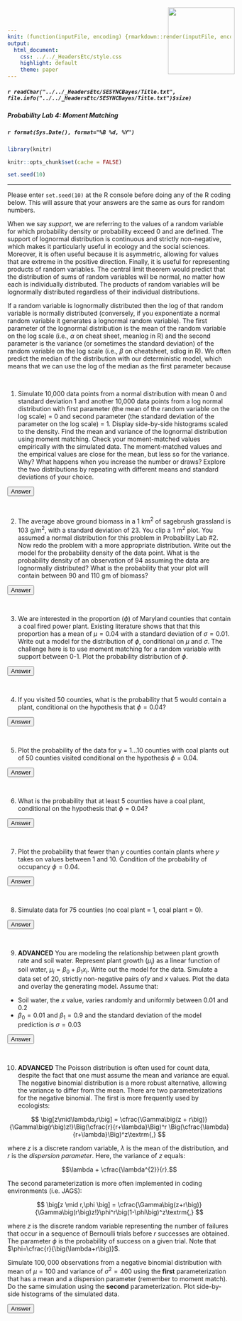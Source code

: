 ```yaml
---
knit: (function(inputFile, encoding) {rmarkdown::render(inputFile, encoding = encoding, output_dir = "../../content/labs")})
output:
  html_document:
    css: ../../_HeadersEtc/style.css
    highlight: default
    theme: paper
---
```


<script src="../../_HeadersEtc/hideOutput.js"></script>

<img src="../../_HeadersEtc/SESYNCBayes/Logo.png" style="position:absolute;top:20px;right:220px;width:150px;height=150px" />

##### `r readChar("../../_HeadersEtc/SESYNCBayes/Title.txt", file.info("../../_HeadersEtc/SESYNCBayes/Title.txt")$size)`

##### Probability Lab 4: Moment Matching

##### `r format(Sys.Date(), format="%B %d, %Y")`

```r

library(knitr)

knitr::opts_chunk$set(cache = FALSE)

set.seed(10)

```

----

Please enter `set.seed(10)` at the R console before doing any of the R coding below.  This will assure that your answers are the same as ours for random numbers.

When we say *support*, we are referring to the values of a random variable for which probability density or probability exceed 0 and are defined.  The support of  lognormal distribution is continuous and strictly non-negative, which makes it particularly useful in ecology and the social sciences.  Moreover, it is often useful because it is asymmetric, allowing for values that are extreme in the positive direction.  Finally, it is useful for representing products of random variables.  The central limit theorem would predict that the distribution of sums of random variables will be normal, no matter how each is individually distributed. The products of random variables will be lognormally distributed regardless of their individual distributions.

If a random variable is lognormally distributed then the log of that random variable is normally distributed (conversely, if you exponentiate a normal random variable it generates a lognormal random variable). The first parameter of the lognormal distribution is the mean of the random variable on the log scale (i.e., $\alpha$ on cheat sheet, meanlog in R) and the second parameter is the variance (or sometimes the standard deviation) of the random variable on the log scale (i.e., $\beta$ on cheatsheet, sdlog in R). We often predict the median of the distribution with our deterministic model, which means that we can use the log of the median as the first parameter because

\begin{eqnarray}
z \sim  \textrm{lognormal}\big(\alpha,\beta\big)\\
\textrm{median}\big(z\big) = e^{\alpha}\\
\textrm{log}\big(\textrm{median}\big(z\big)\big) = \alpha
\end{eqnarray}

<br>

1. Simulate 10,000 data points from a normal distribution with mean 0 and standard deviation 1 and another 10,000 data points from a log normal distribution with first parameter (the mean of the random variable on the log scale) = 0 and second parameter (the standard deviation of the parameter on the log scale) = 1. Display side-by-side histograms scaled to the density. Find the mean and variance of the lognormal distribution using moment matching. Check your moment-matched values empirically with the simulated data. The moment-matched values and the empirical values are close for the mean, but less so for the variance.  Why?  What happens when you increase the number or draws? Explore the two distributions by repeating with different means and standard deviations of your choice.

<button class="button" onclick="toggle_visibility('myDIV1');">Answer</button>

<div id="myDIV1", style="display:none">

<br>

``` r
par(mfrow = c(1, 2))

mean.var <- 0
sd.var <- 1
n <- 100000
log.y <- rnorm(n, mean = mean.var, sd = sd.var)
hist(log.y, breaks = 50, prob = TRUE, main = "") 

x  <- seq(-4, 4, .01)
z <- dnorm(x, mean = mean.var, sd = sd.var)
lines(x, z, col = "red", lwd = 2)
y <- rlnorm(n, meanlog = mean.var, sdlog = sd.var)
hist(y, ylim = c(0, .7), breaks = 250, prob = TRUE, xlim = c(0, 10), main = "") 
x <- seq(0, 50, .01)
z <- dlnorm(x, meanlog = mean.var, sdlog = sd.var)
lines(x, z, col = "red", lwd = 2)
```

``` r
mean(log.y)

var(log.y)

(mean.y <- exp(mean.var + sd.var^2/2))

(mean(y))

(var.y <- (exp(sd.var^2) - 1) * exp(2 * mean.var + sd.var^2))

(var(y))

```

</div>

<br>

2. The average above ground biomass in a 1 km^2^ of sagebrush grassland is 103 g/m^2^, with a standard deviation of 23. You clip a 1 m^2^ plot. You assumed a normal distribution for this problem in Probability Lab #2. Now redo the problem with a more appropriate distribution. Write out the model for the probability density of the data point. What is the probability density of an observation of 94 assuming the data are lognormally distributed? What is the probability that your plot will contain between 90 and 110 gm of biomass? 

<button class="button" onclick="toggle_visibility('myDIV2');">Answer</button>

<div id="myDIV2", style="display:none">

<br>

$$y_i \sim \textrm{gamma}(\frac{103^{2}}{23^{2}}, \frac{103}{23^{2}})$$

<br>

``` r
x <- 94 
mu <- 103
sd <- 23
shape <- mu**2/sd**2
rate <- mu/sd**2
dgamma(x, shape, rate)

q <- c(110, 90)
p.bound <- pgamma(q, shape, rate)
p.bound[1] - p.bound[2]
```

</div>

<br>

3. We are interested in the proportion ($\phi$) of Maryland counties that contain a coal fired power plant. Existing literature shows that that this proportion has a mean of $\mu = 0.04$ with a standard deviation of $\sigma = 0.01$. Write out a model for the distribution of $\phi$, conditional on $\mu$ and $\sigma$. The challenge here is to use moment matching for a random variable with support between 0-1. Plot the probability distribution of $\phi$.  

<button class="button" onclick="toggle_visibility('myDIV3');">Answer</button>

<div id="myDIV3", style="display:none">

<br>

$$
\begin{align}
\alpha &=\cfrac{\big(\mu^2 - \mu^3 - \mu\sigma^2\big)}{\sigma^2}\\
\beta &=\cfrac{\big(\mu - 2\mu^2 + \mu^3 - \sigma^2 + \mu\sigma^2\big)}{\sigma^2}\\
\phi &\sim \textrm{beta}\big(\alpha,\beta\big)
\end{align}
$$
<br>

``` r
shapeit <- function(mu, sigma){
  a <- (mu^2 - mu^3 - mu * sigma^2)/sigma^2
  b <- (mu - 2 * mu^2 + mu^3 - sigma^2 + mu * sigma^2)/sigma^2
  shape_ps <- c(a, b)
  return(shape_ps)
}

betaParms <- shapeit(mu = .04, sigma = .01)
x <- seq(0, .2, .001)
y <- dbeta(x, betaParms[1], betaParms[2])

plot(x, y,type = 'l', ylab = expression(paste("[",phi,"]")), xlab = expression(phi), 
  xlim = c(0, 0.1), lwd = 2)
```

</div>

<br>

4. If you visited 50 counties, what is the probability that 5 would contain a plant, conditional on the hypothesis that $\phi=0.04$? 

<button class="button" onclick="toggle_visibility('myDIV3A');">Answer</button>

<div id="myDIV3A", style="display:none">

<br>

$$\Pr(y=5 \mid \phi, n=50) = \textrm{binomial}\big(y=5\mid \phi=0.04,n=50\big) =\binom{50}{5}0.04^5(1-0.04)^{50-5}$$

``` r
x <- 5
phi <- 0.04
n <- 50
dbinom(x = x, p = phi, size = n)
```

</div>

<br>

5. Plot the probability of the data for y = 1...10 counties with coal plants out of 50 counties visited conditional on the hypothesis $\phi=0.04$.

<button class="button" onclick="toggle_visibility('myDIV3B');">Answer</button>

<div id="myDIV3B", style="display:none">

<br>

``` r
x <- seq(0, 10)
y <- dbinom(x = x, p = phi, size = n)
plot(x, y, type = 'h', ylab = expression(paste("Pr(y|",phi,")"),), xlab = expression(y), lwd = 3, col = "blue")
```

</div>

<br>

6. What is the probability that at least 5 counties have a coal plant, conditional on the hypothesis that $\phi=0.04$?  

<button class="button" onclick="toggle_visibility('myDIV3C');">Answer</button>

<div id="myDIV3C", style="display:none">

<br>

$$\begin{align*}
\Pr\big(y \geq5 \mid \phi, n=50\big) & =  \textrm{binomial}\big(y \geq5 \mid \phi=0.04,n=50\big)\\
&= \sum_{y_{i}\in(5,6,\ldots,50)}\binom{50}{y_{i}}\big(0.04\big)^{\,y_{i}}\big(1-0.04\big)^{50-y_{i}}\\
\end{align*}$$

``` r
q <- 4
phi <- 0.04
n <- 50
(1 - pbinom(q = q, p = phi, size = n))
```

</div>

<br>

7. Plot the probability that fewer than $y$ counties contain plants where $y$ takes on values between 1 and 10. Condition of the probability of occupancy $\phi=0.04$.

<button class="button" onclick="toggle_visibility('myDIV3D');">Answer</button>

<div id="myDIV3D", style="display:none">

<br>

``` r
x <- seq(0, 10)
y <- pbinom(q = x-1, p = phi, size = n) # note -1 to represent "fewer"
plot(x, y, ylab = expression(paste("P(",Y <= y," | ",phi,")")), xlab = expression(y), 
  pch = 16, col = "red", cex = 1.5)
```

</div>

<br>

8. Simulate data for 75 counties (no coal plant = 1, coal plant = 0).
    
<button class="button" onclick="toggle_visibility('myDIV3E');">Answer</button>

<div id="myDIV3E", style="display:none">

<br>

$$
y \sim \textrm{binomial}(1, \phi) \equiv y \sim \textrm{Bernoulli}(\phi)
$$

``` r
n <- 75
size <- 1
phi <- 0.04
(ySim <- rbinom(n = n, size = size, prob = phi))
```

</div>

<br>

9. **ADVANCED** You are modeling the relationship between plant growth rate and soil water. Represent plant growth ($\mu_i$) as a linear function of soil water, $\mu_i = \beta_{0} + \beta_{1}x_{i}$. Write out the model for the data. Simulate a data set of $20$, strictly non-negative pairs of$y$ and $x$ values. Plot the data and overlay the generating model. Assume that:

- Soil water, the $x$ value, varies randomly and uniformly between $0.01$ and $0.2$ 
- $\beta_0 = 0.01$ and $\beta_1 = 0.9$ and the standard deviation of the model prediction is $\sigma = 0.03$  

<button class="button" onclick="toggle_visibility('myDIV10');">Answer</button>

<div id="myDIV10", style="display:none">

\begin{eqnarray}
\mu_i &=& \beta_0 + \beta_1x_1\\
\alpha_i &=& \cfrac{\mu_i^2}{\sigma^2}\\
\beta_i &=& \cfrac{\mu_i}{\sigma^2}\\
y_i &\sim& \textrm{gamma}\big(\alpha_i,\beta_i\big)\\
\end{eqnarray}

<br>

``` r
x <- runif(20, 0.01, 0.2)
mu <- 0.01 + 0.9 * x
sigma <- 0.03
alpha <- mu^2/sigma^2
beta <- mu/sigma^2
y <- rgamma(length(x), alpha, beta)
plot(x, y, xlab = "Soil Moisture", ylab = "Growth Rate", pch = 16, col = "red", cex = 1.5)
lines(x, mu, lwd = 2)
```

</div>

<br>

10. **ADVANCED** The Poisson distribution is often used for count data, despite the fact that one must assume the mean and variance are equal. The negative binomial distribution is a more robust alternative, allowing the variance to differ from the mean. There are two parameterizations for the negative binomial. The first is more frequently used by ecologists: 

$$
\big[z\mid\lambda,r\big] = 
\cfrac{\Gamma\big(z + r\big)}{\Gamma\big(r\big)z!}\Big(\cfrac{r}{r+\lambda}\Big)^r
\Big(\cfrac{\lambda}{r+\lambda}\Big)^z\textrm{,}
$$

where $z$ is a discrete random variable, $\lambda$ is the mean of the distribution, and $r$ is the *dispersion parameter*. Here, the variance of $z$ equals:

$$\lambda + \cfrac{\lambda^{2}}{r}.$$

The second parameterization is more often implemented in coding environments (i.e. JAGS):

$$
\big[z \mid r,\phi \big] = \cfrac{\Gamma\big(z+r\big)}{\Gamma\big(r\big)z!}\phi^r\big(1-\phi\big)^z\textrm{,}
$$

where $z$ is the discrete random variable representing the number of failures that occur in a sequence of Bernoulli trials before $r$ successes are obtained. The parameter $\phi$ is the probability of success on a given trial. Note that $\phi=\cfrac{r}{\big(\lambda+r\big)}$.

Simulate $100,000$ observations from a negative binomial distribution with mean of $\mu = 100$ and variance of $\sigma^2 = 400$ using the **first** parameterization that has a mean and a dispersion parameter (remember to moment match). Do the same simulation using the **second** parameterization. Plot side-by-side histograms of the simulated data.

<button class="button" onclick="toggle_visibility('myDIV12');">Answer</button>

<div id="myDIV12", style="display:none">

<br>

``` r
n <- 100000
lambda <- 100
sigma2 <- 400
r <- lambda^2/(sigma2 - lambda)
z1 <- rnbinom(n, mu = lambda, size = r)
mean(z1)
var(z1)
```

``` r
n <- 100000
lambda <- 100
sigma2 <- 400
r <- lambda^2/(sigma2 - lambda)
phi <- r/(r + lambda)
z2 <- rnbinom(n, prob = phi ,size = r)
mean(z2)
var(z2)
```

``` r
par(mfrow = c(1, 2))
hist(z1, col = "gray")
hist(z2, col = "gray")
```

</div>

<br>
